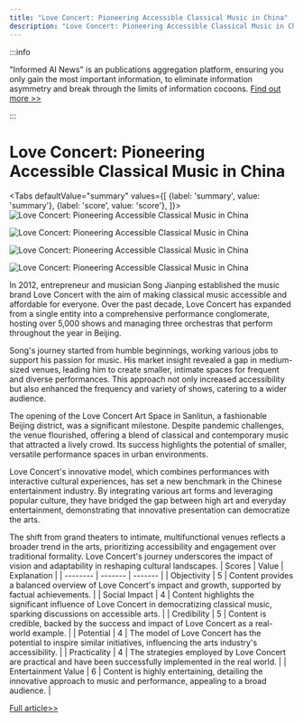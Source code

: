 ```yaml
---
title: "Love Concert: Pioneering Accessible Classical Music in China"
description: "Love Concert: Pioneering Accessible Classical Music in China"
---
```



:::info

"Informed AI News" is an publications aggregation platform, ensuring you only gain the most important information, to eliminate information asymmetry and break through the limits of information cocoons.  [Find out more >>](/docs/guides)

:::

# Love Concert: Pioneering Accessible Classical Music in China


<Tabs
	defaultValue="summary"
	values={[
	{label: 'summary', value: 'summary'},
	{label: 'score', value: 'score'},
]}>
<TabItem value="summary">
<img
  src="https://image.informedainews.com/2024/06/Ent-793-1717638995-0.jpg"
  alt="Love Concert: Pioneering Accessible Classical Music in China"
/>

<img
  src="https://image.informedainews.com/2024/06/Ent-WfM-1717638995-1.jpg"
  alt="Love Concert: Pioneering Accessible Classical Music in China"
/>

<img
  src="https://image.informedainews.com/2024/06/Ent-2PK-1717638995-2.jpg"
  alt="Love Concert: Pioneering Accessible Classical Music in China"
/>

<img
  src="https://image.informedainews.com/2024/06/Ent-fo3-1717638995-3.jpg"
  alt="Love Concert: Pioneering Accessible Classical Music in China"
/>



In 2012, entrepreneur and musician Song Jianping established the music brand Love Concert with the aim of making classical music accessible and affordable for everyone. Over the past decade, Love Concert has expanded from a single entity into a comprehensive performance conglomerate, hosting over 5,000 shows and managing three orchestras that perform throughout the year in Beijing.

Song's journey started from humble beginnings, working various jobs to support his passion for music. His market insight revealed a gap in medium-sized venues, leading him to create smaller, intimate spaces for frequent and diverse performances. This approach not only increased accessibility but also enhanced the frequency and variety of shows, catering to a wider audience.

The opening of the Love Concert Art Space in Sanlitun, a fashionable Beijing district, was a significant milestone. Despite pandemic challenges, the venue flourished, offering a blend of classical and contemporary music that attracted a lively crowd. Its success highlights the potential of smaller, versatile performance spaces in urban environments.

Love Concert's innovative model, which combines performances with interactive cultural experiences, has set a new benchmark in the Chinese entertainment industry. By integrating various art forms and leveraging popular culture, they have bridged the gap between high art and everyday entertainment, demonstrating that innovative presentation can democratize the arts.

The shift from grand theaters to intimate, multifunctional venues reflects a broader trend in the arts, prioritizing accessibility and engagement over traditional formality. Love Concert's journey underscores the impact of vision and adaptability in reshaping cultural landscapes.
</TabItem>
<TabItem value="score">
	| Scores     | Value   | Explanation |
	| -------- | ------- | ------- |
	| Objectivity  | 5    | Content provides a balanced overview of Love Concert's impact and growth, supported by factual achievements.    |
	| Social Impact | 4     | Content highlights the significant influence of Love Concert in democratizing classical music, sparking discussions on accessible arts.    |
	| Credibility    | 5    | Content is credible, backed by the success and impact of Love Concert as a real-world example.    |
	| Potential    | 4    | The model of Love Concert has the potential to inspire similar initiatives, influencing the arts industry's accessibility.    |
	| Practicality    | 4    | The strategies employed by Love Concert are practical and have been successfully implemented in the real world.    |
	| Entertainment Value    | 6    | Content is highly entertaining, detailing the innovative approach to music and performance, appealing to a broad audience.    |
</TabItem>
</Tabs>

[Full article>>](https://www.yicai.com/news/102138733.html)
